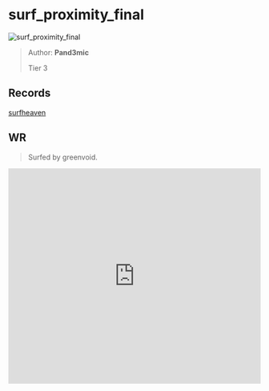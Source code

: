 
# surf_proximity_final

![surf_proximity_final](https://raw.githubusercontent.com/Sayt123/SurfMapPics/Maps-and-bonuses/csgo/surf_proximity_final.jpg)

> Author: **Pand3mic**
>
> Tier 3

## Records

[surfheaven](https://surfheaven.eu/map/surf_proximity_final)

## WR

> Surfed by greenvoid.

<iframe
width="100%"
height="430"
src="https://www.youtube.com/embed/Iu_6f3KC-2A"
frameborder="0"
allow="accelerometer; autoplay; clipboard-write; encrypted-media; gyroscope; picture-in-picture"
allowFullScreen
/>

```md

[Surf Timer] - greenvoid finished in 01:02:77 (WR -00:00:46). Improving by 00:00:95
[Surf Timer] - greenvoid beat the map record! Rank: 1/1545

Previous WR holder: louieismyname


```
                
